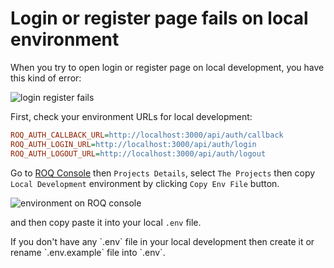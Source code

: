 
# Login or register page fails on local environment

When you try to open login or register page on local development, you have this kind of error:

![login register fails](/oops-something-went-wrong.png)

First, check your environment URLs for local development:

```ini
ROQ_AUTH_CALLBACK_URL=http://localhost:3000/api/auth/callback
ROQ_AUTH_LOGIN_URL=http://localhost:3000/api/auth/login
ROQ_AUTH_LOGOUT_URL=http://localhost:3000/api/auth/logout
```

Go to [ROQ Console](https://console.roq.tech/) then `Projects Details`, select `The Projects` then copy `Local Development` environment by clicking `Copy Env File` button.

![environment on ROQ console](/environments.png)

and then copy paste it into your local `.env` file.

<Callout type="info">
If you don't have any `.env` file in your local development then create it or rename `.env.example` file into `.env`. 
</Callout>

